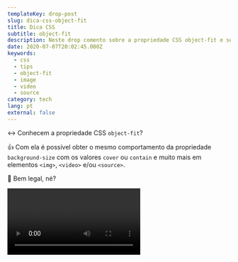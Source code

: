 ```yaml
---
templateKey: drop-post
slug: dica-css-object-fit
title: Dica CSS
subtitle: object-fit
description: Neste drop comento sobre a propriedade CSS object-fit e seu comportamento.
date: 2020-07-07T20:02:45.080Z
keywords:
  - css
  - tips
  - object-fit
  - image
  - video
  - source
category: tech
lang: pt
external: false
---
```



<Drop>

↔️ Conhecem a propriedade CSS `object-fit`?

👍 Com ela é possível obter o mesmo comportamento da propriedade `background-size` com os valores `cover` ou `contain` e muito mais em elementos `<img>`, `<video>` e/ou `<source>`.

🌸 Bem legal, né?

<Video src="https://video.twimg.com/ext_tw_video/1280468354235609088/pu/vid/510x720/AcJ0i0uSBsNlEdDZ.mp4?tag=10" />

</Drop>
